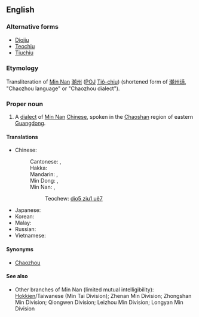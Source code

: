 ==English==

===Alternative forms===
* [[Diojiu]]
* [[Teochiu]]
* [[Tiuchiu]]

===Etymology===
Transliteration of [[w:Min Nan|Min Nan]] [[潮州]] ([[POJ]] [[Tiô-chiu]]) (shortened form of [[潮州话]], "Chaozhou language" or "Chaozhou dialect").

===Proper noun===
{{en-proper noun}}
{{wikipedia|Teochew (dialect)}}

# A [[dialect]] of [[Min Nan]] [[Chinese]], spoken in the [[Chaoshan]] region of eastern [[Guangdong]].

====Translations====
{{trans-top|one of the divisions of the Chinese language}}
* Chinese:
*: Cantonese: {{t|yue|潮州話|sc=Hani}}, {{t|yue|潮州话|tr=ciu4 zau1 waa2|sc=Hani}}
*: Hakka: {{t-needed|hak}}
*: Mandarin: {{t|cmn|潮州話|sc=Hani}}, {{t|cmn|潮州话|tr=Cháozhōuhuà|sc=Hani}}
*: Min Dong: {{t|cdo|潮州話|sc=Hani}}, {{t|cdo|潮州话|tr=Dièu-ciŭ-uâ|sc=Hani}}
*: Min Nan: {{t|nan|潮州話|sc=Hani}}, {{t|nan|潮州话|tr=Tiô-chiu-uē|sc=Hani}}
*:: Teochew: [[dio5 ziu1 uê7]]
{{trans-mid}}
* Japanese: {{t|ja|潮州語|tr=ちょうしゅうご, chōshūgo}}
* Korean: {{t|ko|조주어|sc=Hang}}
* Malay: {{t-needed|ms}}
* Russian: {{t|ru|чаоша́ньский|m}}
* Vietnamese: {{t|vi|tiếng Triều Châu}}
{{trans-bottom}}

====Synonyms====
* {{sense|dialect}} [[Chaozhou]] <!-- from Mandarin rather than Min Nan --> <!-- Is that a problem since in English the majority of users as well as the academic community uses the Mandarin name? -->

====See also====
* Other branches of Min Nan (limited mutual intelligibility): [[Hokkien]]/Taiwanese (Min Tai Division); Zhenan Min Division; Zhongshan Min Division; Qiongwen Division; Leizhou Min Division; Longyan Min Division